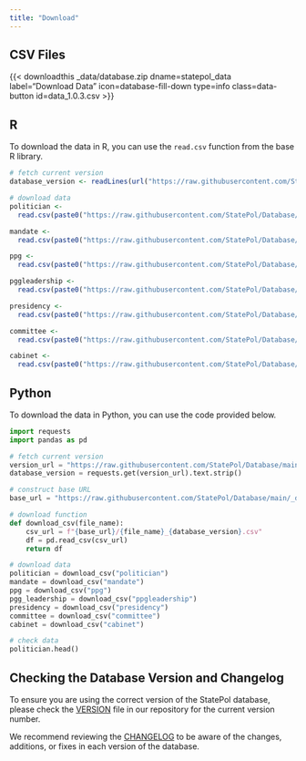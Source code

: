 ```yaml
---
title: "Download"
---
```


## CSV Files

{{< downloadthis _data/database.zip dname=statepol_data label="Download Data" icon=database-fill-down type=info class=data-button id=data_1.0.3.csv >}}

## R
To download the data in R, you can use the `read.csv` function from the base R library.

```r
# fetch current version
database_version <- readLines(url("https://raw.githubusercontent.com/StatePol/Database/main/VERSION"))[1]

# download data
politician <- 
  read.csv(paste0("https://raw.githubusercontent.com/StatePol/Database/main/_data/database", "/politician_", database_version, ".csv"))

mandate <- 
  read.csv(paste0("https://raw.githubusercontent.com/StatePol/Database/main/_data/database", "/mandate_", database_version, ".csv"))

ppg <- 
  read.csv(paste0("https://raw.githubusercontent.com/StatePol/Database/main/_data/database", "/ppg_", database_version, ".csv"))

pggleadership <- 
  read.csv(paste0("https://raw.githubusercontent.com/StatePol/Database/main/_data/database", "/ppgleadership_", database_version, ".csv"))

presidency <- 
  read.csv(paste0("https://raw.githubusercontent.com/StatePol/Database/main/_data/database", "/presidency_", database_version, ".csv"))

committee <- 
  read.csv(paste0("https://raw.githubusercontent.com/StatePol/Database/main/_data/database", "/committee_", database_version, ".csv"))

cabinet <- 
  read.csv(paste0("https://raw.githubusercontent.com/StatePol/Database/main/_data/database", "/cabinet_", database_version, ".csv"))
```

## Python 

To download the data in Python, you can use the code provided below.

```python
import requests
import pandas as pd

# fetch current version
version_url = "https://raw.githubusercontent.com/StatePol/Database/main/VERSION"
database_version = requests.get(version_url).text.strip()

# construct base URL
base_url = "https://raw.githubusercontent.com/StatePol/Database/main/_data/database"

# download function
def download_csv(file_name):
    csv_url = f"{base_url}/{file_name}_{database_version}.csv"
    df = pd.read_csv(csv_url)
    return df

# download data
politician = download_csv("politician")
mandate = download_csv("mandate")
ppg = download_csv("ppg")
pgg_leadership = download_csv("ppgleadership")
presidency = download_csv("presidency")
committee = download_csv("committee")
cabinet = download_csv("cabinet")

# check data
politician.head()
```

## Checking the Database Version and Changelog
To ensure you are using the correct version of the StatePol database, please check the [VERSION](https://github.com/StatePol/Database/blob/main/VERSION) file in our repository for the current version number.

We recommend reviewing the [CHANGELOG](https://github.com/StatePol/Database/blob/main/CHANGELOG.md) to be aware of the changes, additions, or fixes in each version of the database.
